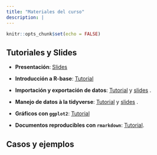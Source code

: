 ```yaml
---
title: "Materiales del curso"
description: |
---
```


```r
knitr::opts_chunk$set(echo = FALSE)
```

## Tutoriales y Slides

- **Presentación**: [Slides](){target="_blank"}  

- **Introducción a R-base**: [Tutorial](){target="_blank"}  

- **Importación y exportación de datos**: [Tutorial](./tutoriales/tt_05_data-munging){target="_blank"}   y [slides](./tutoriales/slides_05_cargar-datos.html){target="_blank"} .

- **Manejo de datos à la tidyverse**: [Tutorial](./tutoriales/tt_05_data-munging){target="_blank"}   y [slides](./tutoriales/slides_05_cargar-datos.html){target="_blank"}  .

- **Gráficos con `ggplot2`**: [Tutorial](){target="_blank"}

- **Documentos reproducibles con `rmarkdown`**: [Tutorial](./tutoriales/tt_05_data-munging). 


## Casos y ejemplos